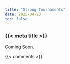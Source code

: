 ```yaml
---
title: "Strong Tournaments"
date: 2025-04-23
toc: false
---
```


### {{< meta title >}}

Coming Soon.



{{< comments >}}
